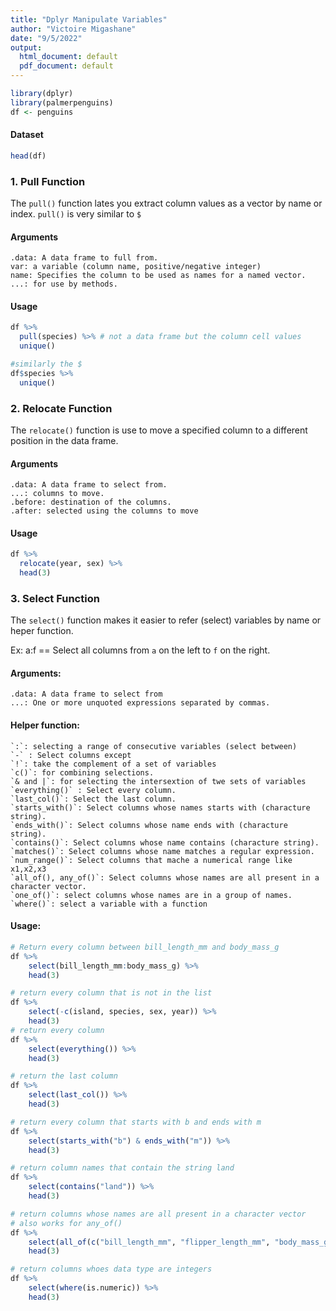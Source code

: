 ---
title: "Dplyr Manipulate Variables"
author: "Victoire Migashane"
date: "9/5/2022"
output:
  html_document: default
  pdf_document: default
---

```{r setup, include=FALSE}
library(dplyr)
library(palmerpenguins)
df <- penguins
```

#### Dataset

```{r}
head(df)
```
### 1. Pull Function

The `pull()` function lates you extract column values as a vector by name or index. `pull()` is very similar to `$`

#### Arguments

    .data: A data frame to full from.
    var: a variable (column name, positive/negative integer)
    name: Specifies the column to be used as names for a named vector.
    ...: for use by methods.
  
#### Usage

```{r}
df %>% 
  pull(species) %>% # not a data frame but the column cell values
  unique()

#similarly the $
df$species %>% 
  unique()
```
### 2. Relocate Function

The `relocate()` function is use to move a specified column to a different position in the data frame.

#### Arguments

    .data: A data frame to select from.
    ...: columns to move.
    .before: destination of the columns.
    .after: selected using the columns to move
  
#### Usage

```{r}
df %>% 
  relocate(year, sex) %>% 
  head(3)
```

### 3. Select Function

The `select()` function makes it easier to refer (select) variables by name or heper function.

Ex: a:f == Select all columns from `a` on the left to `f` on the right.

#### Arguments:

    .data: A data frame to select from
    ...: One or more unquoted expressions separated by commas.
    
#### Helper function:

    `:`: selecting a range of consecutive variables (select between)
    `-` : Select columns except
    `!`: take the complement of a set of variables
    `c()`: for combining selections.
    `& and |`: for selecting the intersextion of twe sets of variables
    `everything()` : Select every column.
    `last_col()`: Select the last column.
    `starts_with()`: Select columns whose names starts with (characture string).
    `ends_with()`: Select columns whose name ends with (characture string).
    `contains()`: Select columns whose name contains (characture string).
    `matches()`: Select columns whose name matches a regular expression.
    `num_range()`: Select columns that mache a numerical range like x1,x2,x3
    `all_of(), any_of()`: Select columns whose names are all present in a character vector.
    `one_of()`: select columns whose names are in a group of names.
    `where()`: select a variable with a function

#### Usage:

```{r}
# Return every column between bill_length_mm and body_mass_g
df %>%
    select(bill_length_mm:body_mass_g) %>%
    head(3)

# return every column that is not in the list
df %>% 
    select(-c(island, species, sex, year)) %>%
    head(3)
# return every column
df %>%
    select(everything()) %>%
    head(3)

# return the last column
df %>% 
    select(last_col()) %>%
    head(3)
```
```{r}
# return every column that starts with b and ends with m
df %>%
    select(starts_with("b") & ends_with("m")) %>%
    head(3)

# return column names that contain the string land
df %>%
    select(contains("land")) %>% 
    head(3)

# return columns whose names are all present in a character vector
# also works for any_of()
df %>% 
    select(all_of(c("bill_length_mm", "flipper_length_mm", "body_mass_g"))) %>% 
    head(3)

# return columns whoes data type are integers
df %>% 
    select(where(is.numeric)) %>% 
    head(3)
```

